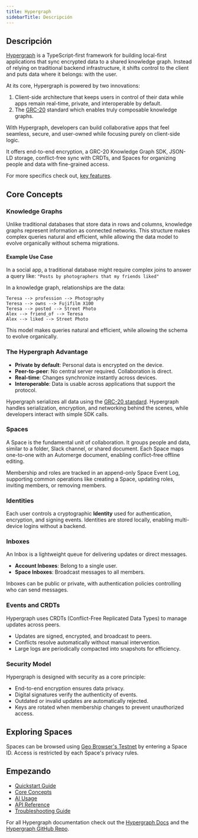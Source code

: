 ```yaml
---
title: Hypergraph
sidebarTitle: Descripción
---
```


## Descripción

[Hypergraph](https://docs.hypergraph.thegraph.com/) is a TypeScript-first framework for building local-first applications that sync encrypted data to a shared knowledge graph. Instead of relying on traditional backend infrastructure, it shifts control to the client and puts data where it belongs: with the user.

At its core, Hypergraph is powered by two innovations:

1. Client-side architecture that keeps users in control of their data while apps remain real-time, private, and interoperable by default.
2. The [GRC-20](https://thegraph.com/blog/grc20-knowledge-graph/) standard which enables truly composable knowledge graphs.

With Hypergraph, developers can build collaborative apps that feel seamless, secure, and user-owned while focusing purely on client-side logic.

It offers end-to-end encryption, a GRC-20 Knowledge Graph SDK, JSON-LD storage, conflict-free sync with CRDTs, and Spaces for organizing people and data with fine-grained access.

For more specifics check out, [key features](https://docs.hypergraph.thegraph.com/docs/key-features).

## Core Concepts

### Knowledge Graphs

Unlike traditional databases that store data in rows and columns, knowledge graphs represent information as connected networks. This structure makes complex queries natural and efficient, while allowing the data model to evolve organically without schema migrations.

#### Example Use Case

In a social app, a traditional database might require complex joins to answer a query like: `"Posts by photographers that my friends liked"`

In a knowledge graph, relationships are the data:

```
Teresa --> profession --> Photography
Teresa --> owns --> Fujifilm X100
Teresa --> posted --> Street Photo
Alex --> friend_of --> Teresa
Alex --> liked --> Street Photo
```

This model makes queries natural and efficient, while allowing the schema to evolve organically.

### The Hypergraph Advantage

* **Private by default**: Personal data is encrypted on the device.
* **Peer-to-peer**: No central server required. Collaboration is direct.
* **Real-time**: Changes synchronize instantly across devices.
* **Interoperable**: Data is usable across applications that support the protocol.

Hypergraph serializes all data using the [GRC-20 standard](https://thegraph.com/blog/grc20-knowledge-graph/). Hypergraph handles serialization, encryption, and networking behind the scenes, while developers interact with simple SDK calls.

### Spaces

A Space is the fundamental unit of collaboration. It groups people and data, similar to a folder, Slack channel, or shared document. Each Space maps one-to-one with an Automerge document, enabling conflict-free offline editing.

Membership and roles are tracked in an append-only Space Event Log, supporting common operations like creating a Space, updating roles, inviting members, or removing members.

### Identities

Each user controls a cryptographic **Identity** used for authentication, encryption, and signing events. Identities are stored locally, enabling multi-device logins without a backend.

### Inboxes

An Inbox is a lightweight queue for delivering updates or direct messages.

* **Account Inboxes**: Belong to a single user.
* **Space Inboxes**: Broadcast messages to all members.

Inboxes can be public or private, with authentication policies controlling who can send messages.

### Events and CRDTs

Hypergraph uses CRDTs (Conflict-Free Replicated Data Types) to manage updates across peers.

* Updates are signed, encrypted, and broadcast to peers.
* Conflicts resolve automatically without manual intervention.
* Large logs are periodically compacted into snapshots for efficiency.

### Security Model

Hypergraph is designed with security as a core principle:

* End-to-end encryption ensures data privacy.
* Digital signatures verify the authenticity of events.
* Outdated or invalid updates are automatically rejected.
* Keys are rotated when membership changes to prevent unauthorized access.

## Exploring Spaces

Spaces can be browsed using [Geo Browser's Testnet](https://testnet.geobrowser.io/root) by entering a Space ID. Access is restricted by each Space's privacy rules.

## Empezando

* [Quickstart Guide](https://docs.hypergraph.thegraph.com/docs/quickstart)
* [Core Concepts](https://docs.hypergraph.thegraph.com/docs/core-concepts#why-does-grc-20-exist)
* [AI Usage](https://docs.hypergraph.thegraph.com/docs/ai-usage)
* [API Reference](https://docs.hypergraph.thegraph.com/docs/api-reference/hypergraph/)
* [Troubleshooting Guide](https://docs.hypergraph.thegraph.com/docs/troubleshooting)

For all Hypergraph documentation check out the [Hypergraph Docs](https://docs.hypergraph.thegraph.com/docs/quickstart) and the [Hypergraph GitHub Repo](https://github.com/graphprotocol/hypergraph).

